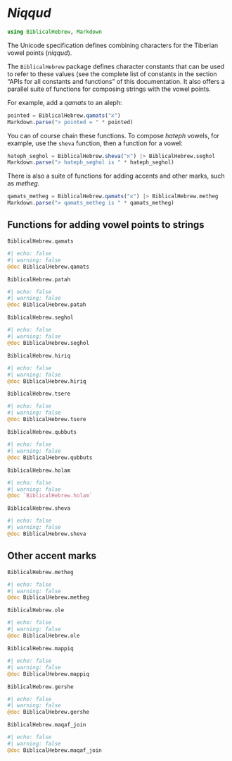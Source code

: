 # *Niqqud*


```julia
using BiblicalHebrew, Markdown
```


The Unicode specification defines combining characters for the Tiberian vowel points (*niqqud*).

The `BiblicalHebrew` package defines character constants that can be used to refer to these values (see the complete list of constants in the section "APIs for all constants and functions" of this documentation. It also offers a parallel suite of functions for composing strings with the vowel points.

For example, add a *qamats* to an aleph:

```julia
pointed = BiblicalHebrew.qamats("א")
Markdown.parse("> pointed = " * pointed)
```


You can of course chain these functions. To compose *hateph* vowels, for example, use the `sheva` function, then a function for a vowel:

```julia
hateph_seghol = BiblicalHebrew.sheva("א") |> BiblicalHebrew.seghol
Markdown.parse("> hateph_seghol is " * hateph_seghol)
```

There is also a suite of functions for adding accents and other marks, such as *metheg*.

```julia
qamats_metheg = BiblicalHebrew.qamats("א") |> BiblicalHebrew.metheg
Markdown.parse("> qamats_metheg is " * qamats_metheg)
```


## Functions for adding vowel points to strings



`BiblicalHebrew.qamats`

:::{.callout-note appearance="minimal"}
```julia
#| echo: false
#| warning: false
@doc BiblicalHebrew.qamats
```
:::


`BiblicalHebrew.patah`

:::{.callout-note appearance="minimal"}
```julia
#| echo: false
#| warning: false
@doc BiblicalHebrew.patah
```
:::


`BiblicalHebrew.seghol`

:::{.callout-note appearance="minimal"}
```julia
#| echo: false
#| warning: false
@doc BiblicalHebrew.seghol
```
:::

`BiblicalHebrew.hiriq`

:::{.callout-note appearance="minimal"}
```julia
#| echo: false
#| warning: false
@doc BiblicalHebrew.hiriq
```
:::

`BiblicalHebrew.tsere`

:::{.callout-note appearance="minimal"}
```julia
#| echo: false
#| warning: false
@doc BiblicalHebrew.tsere
```
:::

`BiblicalHebrew.qubbuts`

:::{.callout-note appearance="minimal"}
```julia
#| echo: false
#| warning: false
@doc BiblicalHebrew.qubbuts
```
:::

`BiblicalHebrew.holam`

:::{.callout-note appearance="minimal"}
```julia
#| echo: false
#| warning: false
@doc `BiblicalHebrew.holam`

```
:::

`BiblicalHebrew.sheva`

:::{.callout-note appearance="minimal"}
```julia
#| echo: false
#| warning: false
@doc BiblicalHebrew.sheva
```
:::


## Other accent marks


`BiblicalHebrew.metheg`

:::{.callout-note appearance="minimal"}
```julia
#| echo: false
#| warning: false
@doc BiblicalHebrew.metheg
```
:::

`BiblicalHebrew.ole`

:::{.callout-note appearance="minimal"}
```julia
#| echo: false
#| warning: false
@doc BiblicalHebrew.ole
```
:::

`BiblicalHebrew.mappiq`

:::{.callout-note appearance="minimal"}
```julia
#| echo: false
#| warning: false
@doc BiblicalHebrew.mappiq
```
:::

`BiblicalHebrew.gershe`

:::{.callout-note appearance="minimal"}
```julia
#| echo: false
#| warning: false
@doc BiblicalHebrew.gershe
```
:::

`BiblicalHebrew.maqaf_join`

:::{.callout-note appearance="minimal"}
```julia
#| echo: false
#| warning: false
@doc BiblicalHebrew.maqaf_join
```
:::


